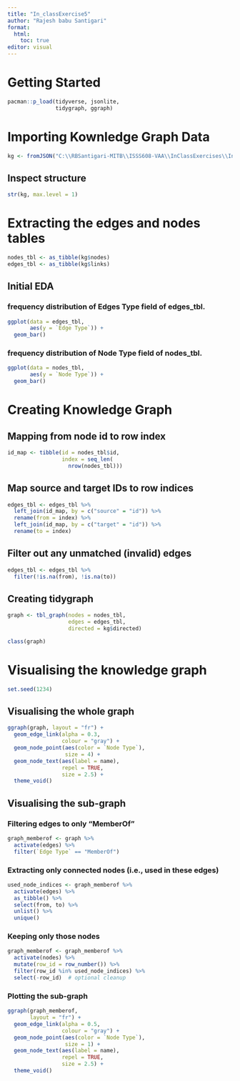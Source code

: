 ```yaml
---
title: "In_classExercise5"
author: "Rajesh babu Santigari"
format:
  html:
    toc: true
editor: visual
---
```


# Getting Started
```r
pacman::p_load(tidyverse, jsonlite,
               tidygraph, ggraph)
```

# Importing Kownledge Graph Data
```r
kg <- fromJSON("C:\\RBSantigari-MITB\\ISSS608-VAA\\InClassExercises\\In_ClassExercise5\\data\\MC1_graph.json")
```

## Inspect structure
```r
str(kg, max.level = 1)
```

# Extracting the edges and nodes tables
```r
nodes_tbl <- as_tibble(kg$nodes)
edges_tbl <- as_tibble(kg$links) 
```

## Initial EDA
### frequency distribution of Edges Type field of edges_tbl.
```r
ggplot(data = edges_tbl,
       aes(y = `Edge Type`)) +
  geom_bar()
```

### frequency distribution of Node Type field of nodes_tbl.
```r
ggplot(data = nodes_tbl,
       aes(y = `Node Type`)) +
  geom_bar()
```

# Creating Knowledge Graph
## Mapping from node id to row index
```r
id_map <- tibble(id = nodes_tbl$id,
                 index = seq_len(
                   nrow(nodes_tbl)))
```

## Map source and target IDs to row indices
```r
edges_tbl <- edges_tbl %>%
  left_join(id_map, by = c("source" = "id")) %>%
  rename(from = index) %>%
  left_join(id_map, by = c("target" = "id")) %>%
  rename(to = index)
```

## Filter out any unmatched (invalid) edges
```r
edges_tbl <- edges_tbl %>%
  filter(!is.na(from), !is.na(to))
```

## Creating tidygraph
```r
graph <- tbl_graph(nodes = nodes_tbl, 
                   edges = edges_tbl, 
                   directed = kg$directed)
```

```r
class(graph)
```

# Visualising the knowledge graph
```r
set.seed(1234)
```

## Visualising the whole graph
```r
ggraph(graph, layout = "fr") +
  geom_edge_link(alpha = 0.3, 
                 colour = "gray") +
  geom_node_point(aes(color = `Node Type`), 
                  size = 4) +
  geom_node_text(aes(label = name), 
                 repel = TRUE, 
                 size = 2.5) +
  theme_void()
```

## Visualising the sub-graph
### Filtering edges to only “MemberOf”
```r
graph_memberof <- graph %>%
  activate(edges) %>%
  filter(`Edge Type` == "MemberOf")
```

### Extracting only connected nodes (i.e., used in these edges)
```r
used_node_indices <- graph_memberof %>%
  activate(edges) %>%
  as_tibble() %>%
  select(from, to) %>%
  unlist() %>%
  unique()
```

### Keeping only those nodes
```r
graph_memberof <- graph_memberof %>%
  activate(nodes) %>%
  mutate(row_id = row_number()) %>%
  filter(row_id %in% used_node_indices) %>%
  select(-row_id)  # optional cleanup
```

### Plotting the sub-graph
```r
ggraph(graph_memberof, 
       layout = "fr") +
  geom_edge_link(alpha = 0.5, 
                 colour = "gray") +
  geom_node_point(aes(color = `Node Type`), 
                  size = 1) +
  geom_node_text(aes(label = name), 
                 repel = TRUE, 
                 size = 2.5) +
  theme_void()
```

